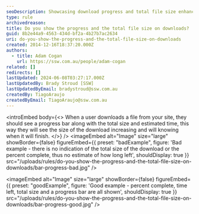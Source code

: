```yaml
---
seoDescription: Showcasing download progress and total file size enhances user experience by providing a clear estimate of completion.
type: rule
archivedreason:
title: Do you show the progress and the total file size on downloads?
guid: 8b2e44a9-4563-434d-bf2a-4b27b7ac2634
uri: do-you-show-the-progress-and-the-total-file-size-on-downloads
created: 2014-12-16T18:37:20.000Z
authors:
  - title: Adam Cogan
    url: https://ssw.com.au/people/adam-cogan
related: []
redirects: []
lastUpdated: 2024-06-08T03:27:17.000Z
lastUpdatedBy: Brady Stroud [SSW]
lastUpdatedByEmail: bradystroud@ssw.com.au
createdBy: TiagoAraujo
createdByEmail: TiagoAraujo@ssw.com.au
---
```


<introEmbed
  body={<>
When a user downloads a file from your site, they should see a progress bar along with the total size and estimated time, this way they will see the size of the download increasing and will knowing when it will finish.
  </>}
/>
<imageEmbed
  alt="Image"
  size="large"
  showBorder={false}
  figureEmbed={{
    preset: "badExample",
    figure: 'Bad example - there is no indication of the total size of the download or                         the percent complete, thus no estimate of how long left',
    shouldDisplay: true
  }}
  src="/uploads/rules/do-you-show-the-progress-and-the-total-file-size-on-downloads/bar-progress-bad.jpg"
/>

<imageEmbed
  alt="Image"
  size="large"
  showBorder={false}
  figureEmbed={{
    preset: "goodExample",
    figure: 'Good example - percent complete, time left, total size and a progress bar                         are all shown',
    shouldDisplay: true
  }}
  src="/uploads/rules/do-you-show-the-progress-and-the-total-file-size-on-downloads/bar-progress-good.jpg"
/>
